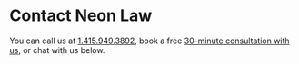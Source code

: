 <PublicLayout>

# Contact Neon Law

<Box textAlign="center">

You can call us at <a href="tel:1-415-969-3892">1.415.949.3892</a>,
book a free [30-minute consultation with
us](https://neonlaw.cliogrow.com/book/xRg6TK0beg2sHsoIf81FkQ), or chat with
us below.

</Box>

</PublicLayout>
